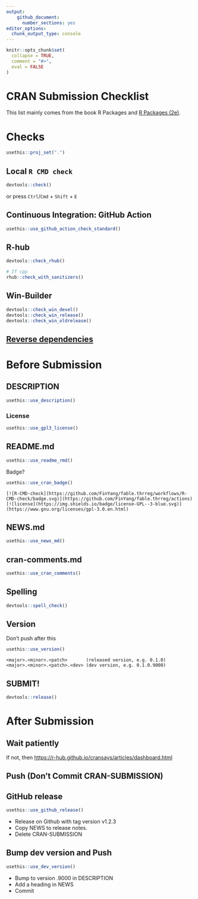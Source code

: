 ```yaml
---
output: 
    github_document:
      number_sections: yes
editor_options: 
  chunk_output_type: console
---
```


<!-- README.md is generated from README.Rmd. Please edit that file -->

```r
knitr::opts_chunk$set(
  collapse = TRUE,
  comment = "#>", 
  eval = FALSE
)
```

# CRAN Submission Checklist {.unnumbered}

This list mainly comes from the book R Packages and [R Packages (2e)](https://r-pkgs.org/). 

<!-- badges: start -->

<!-- badges: end -->

# Checks

```r
usethis::proj_set(".")
```

## Local `R CMD check`

```r
devtools::check()
```

or press `Ctrl`/`Cmd` + `Shift` + `E`

## Continuous Integration: GitHub Action

```r
usethis::use_github_action_check_standard()
```

## R-hub

```r
devtools::check_rhub()

# If cpp
rhub::check_with_sanitizers()
```

## Win-Builder

```r
devtools::check_win_devel()
devtools::check_win_release()
devtools::check_win_oldrelease()
```

## [Reverse dependencies](https://r-pkgs.org/release.html#release-deps)

# Before Submission

## DESCRIPTION

```r
usethis::use_description()
```



### License

```r
usethis::use_gpl3_license()
```

## README.md

```r
usethis::use_readme_rmd()
```

Badge?

```r
usethis::use_cran_badge()
```

    [![R-CMD-check](https://github.com/FinYang/fable.thrreg/workflows/R-CMD-check/badge.svg)](https://github.com/FinYang/fable.thrreg/actions)
    [![license](https://img.shields.io/badge/license-GPL--3-blue.svg)](https://www.gnu.org/licenses/gpl-3.0.en.html)

## NEWS.md

```r
usethis::use_news_md()
```

## cran-comments.md

```r
usethis::use_cran_comments()
```

## Spelling

```r
devtools::spell_check()
```

## Version

Don't push after this

``` r
usethis::use_version()
```

    <major>.<minor>.<patch>       (released version, e.g. 0.1.0)
    <major>.<minor>.<patch>.<dev> (dev version, e.g. 0.1.0.9000)

## SUBMIT!

```r
devtools::release()
```

# After Submission

## Wait patiently

If not, then <https://r-hub.github.io/cransays/articles/dashboard.html>

## Push (Don't Commit CRAN-SUBMISSION)

## GitHub release

``` r
usethis::use_github_release()
```

- Release on Github with tag version v1.2.3
- Copy NEWS to release notes.
- Delete CRAN-SUBMISSION


## Bump dev version and Push

``` r
usethis::use_dev_version()
```

- Bump to version .9000 in DESCRIPTION
- Add a heading in NEWS
- Commit

